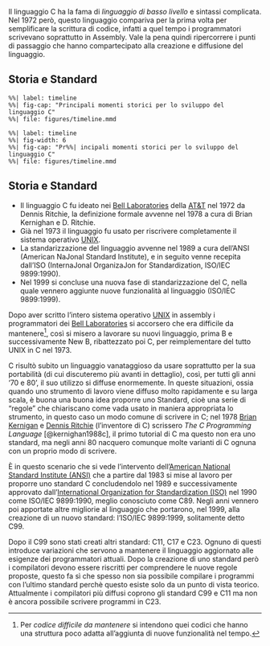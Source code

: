 ::: {.content-hidden when-format="revealjs"}
Il linguaggio C ha la fama di *linguaggio di basso livello* e sintassi complicata. Nel 1972 però, questo linguaggio compariva per la prima volta per semplificare la scrittura di codice, infatti a quel tempo i programmatori scrivevano soprattutto in Assembly. Vale la pena quindi ripercorrere i punti di passaggio che hanno compartecipato alla creazione e diffusione del linguaggio.
:::

## Storia e Standard {.smaller transition=convex auto-animate=true}

::: {.content-visible unless-format="pdf"}
::: {.column-page}
```mermaid
%%| label: timeline
%%| fig-cap: "Principali momenti storici per lo sviluppo del linguaggio C"
%%| file: figures/timeline.mmd
```
:::
:::

::: {.content-visible when-format="pdf"}
```mermaid
%%| label: timeline
%%| fig-width: 6
%%| fig-cap: "Pr%%| incipali momenti storici per lo sviluppo del linguaggio C"
%%| file: figures/timeline.mmd
```
:::

::: {.content-visible when-format="revealjs"}
## Storia e Standard {auto-animate=true .smaller}

- Il linguaggio C fu ideato nei [Bell Laboratories](https://en.wikipedia.org/wiki/Bell_Labs) della [AT&T](https://en.wikipedia.org/wiki/AT%26T) nel 1972 da Dennis Ritchie, la definizione formale avvenne nel 1978 a cura di Brian Kernighan e D. Ritchie.
- Già nel 1973 il linguaggio fu usato per riscrivere completamente il sistema operativo [UNIX](https://en.wikipedia.org/wiki/Unix).
- La standarizzazione del linguaggio avvenne nel 1989 a cura dell'ANSI (American NaJonal Standard Institute), e in seguito venne recepita dall'ISO (InternaJonal OrganizaJon for Standardization, ISO/IEC 9899:1990).
- Nel 1999 si concluse una nuova fase di standarizzazione del C, nella quale vennero aggiunte nuove funzionalità al linguaggio (ISO/IEC 9899:1999).
:::

::: {.content-visible unless-format="revealjs"}
Dopo aver scritto l'intero sistema operativo [UNIX](https://en.wikipedia.org/wiki/Unix) in assembly i programmatori dei [Bell Laboratories](https://en.wikipedia.org/wiki/Bell_Labs) si accorsero che era difficile da mantenere[^1], così si misero a lavorare su nuovi linguaggio, prima B e successivamente New B, ribattezzato poi C, per reimplementare del tutto UNIX in C nel 1973.

[^1]: Per *codice difficile da mantenere* si intendono quei codici che hanno una struttura poco adatta all'aggiunta di nuove funzionalità nel tempo.

C risultò subito un linguaggio vanataggioso da usare soprattutto per la sua portabilità (di cui discuteremo più avanti in dettaglio), così, per tutti gli anni '70 e 80', il suo utilizzo si diffuse enormemente. In queste situazioni, ossia quando uno strumento di lavoro viene diffuso molto rapidamente e su larga scala, è buona una buona idea proporre uno Standard, cioè una serie di "regole" che chiariscano come vada usato in maniera appropriata lo strumento, in questo caso un modo comune di scrivere in C; nel 1978 [Brian Kernigan](https://en.wikipedia.org/wiki/Brian_Kernighan) e [Dennis Ritchie](https://en.wikipedia.org/wiki/Dennis_Ritchie) (l'inventore di C) scrissero *The C Programming Language* [@kernighan1988c], il primo tutorial di C ma questo non era uno standard, ma negli anni 80 nacquero comunque molte varianti di C ognuna con un proprio modo di scrivere.

È in questo scenario che si vede l'intervento  dell'[American National Standard Institute (ANSI)](https://en.wikipedia.org/wiki/American_National_Standards_Institute) che a partire dal 1983 si mise al lavoro per proporre uno standard C concludendolo nel 1989 e successivamente approvato dall'[International Organization for Standardization (ISO)](https://en.wikipedia.org/wiki/International_Organization_for_Standardization) nel 1990 come ISO/IEC 9899:1990, meglio conosciuto come C89. Negli anni vennero poi apportate altre migliorie al linguaggio che portarono, nel 1999, alla creazione di un nuovo standard: l'ISO/IEC 9899:1999, solitamente detto C99.

Dopo il C99 sono stati creati altri standard: C11, C17 e C23. Ognuno di questi introduce variazioni che servono a mantenere il linguaggio aggiornato alle esigenze dei programmatori attuali. Dopo la creazione di uno standard però i compilatori devono essere riscritti per comprendere le nuove regole proposte, questo fa sì che spesso non sia possibile compilare i programmi con l'ultimo standard perchè questo esiste solo da un punto di vista teorico. Attualmente i compilatori più diffusi coprono gli standard C99 e C11 ma non è ancora possibile scrivere programmi in C23.
:::
